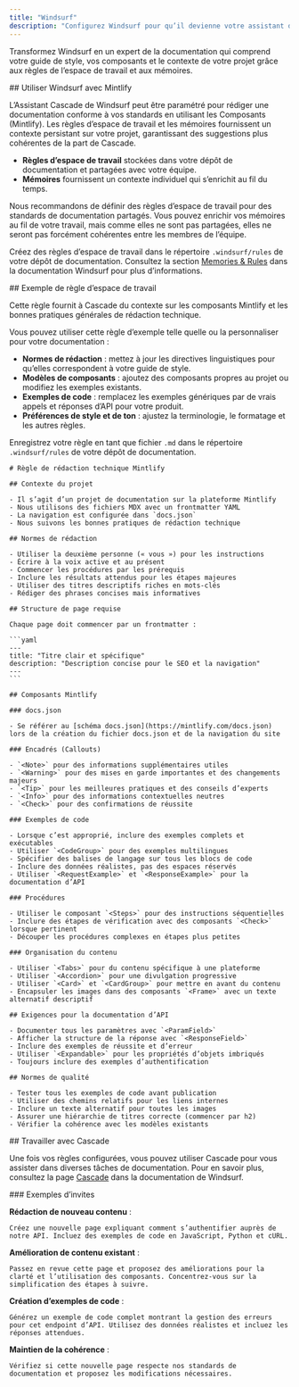 ```yaml
---
title: "Windsurf"
description: "Configurez Windsurf pour qu’il devienne votre assistant de rédaction"
---
```


Transformez Windsurf en un expert de la documentation qui comprend votre guide de style, vos composants et le contexte de votre projet grâce aux règles de l’espace de travail et aux mémoires.

<div id="using-windsurf-with-mintlify">
  ## Utiliser Windsurf avec Mintlify
</div>

L’Assistant Cascade de Windsurf peut être paramétré pour rédiger une documentation conforme à vos standards en utilisant les Composants (Mintlify). Les règles d’espace de travail et les mémoires fournissent un contexte persistant sur votre projet, garantissant des suggestions plus cohérentes de la part de Cascade.

* **Règles d’espace de travail** stockées dans votre dépôt de documentation et partagées avec votre équipe.
* **Mémoires** fournissent un contexte individuel qui s’enrichit au fil du temps.

Nous recommandons de définir des règles d’espace de travail pour des standards de documentation partagés. Vous pouvez enrichir vos mémoires au fil de votre travail, mais comme elles ne sont pas partagées, elles ne seront pas forcément cohérentes entre les membres de l’équipe.

Créez des règles d’espace de travail dans le répertoire `.windsurf/rules` de votre dépôt de documentation. Consultez la section [Memories & Rules](https://docs.windsurf.com/windsurf/cascade/memories) dans la documentation Windsurf pour plus d’informations.

<div id="example-workspace-rule">
  ## Exemple de règle d’espace de travail
</div>

Cette règle fournit à Cascade du contexte sur les composants Mintlify et les bonnes pratiques générales de rédaction technique.

Vous pouvez utiliser cette règle d’exemple telle quelle ou la personnaliser pour votre documentation :

* **Normes de rédaction** : mettez à jour les directives linguistiques pour qu’elles correspondent à votre guide de style.
* **Modèles de composants** : ajoutez des composants propres au projet ou modifiez les exemples existants.
* **Exemples de code** : remplacez les exemples génériques par de vrais appels et réponses d’API pour votre produit.
* **Préférences de style et de ton** : ajustez la terminologie, le formatage et les autres règles.

Enregistrez votre règle en tant que fichier `.md` dans le répertoire `.windsurf/rules` de votre dépôt de documentation.

````mdx
# Règle de rédaction technique Mintlify

## Contexte du projet

- Il s’agit d’un projet de documentation sur la plateforme Mintlify
- Nous utilisons des fichiers MDX avec un frontmatter YAML  
- La navigation est configurée dans `docs.json`
- Nous suivons les bonnes pratiques de rédaction technique

## Normes de rédaction

- Utiliser la deuxième personne (« vous ») pour les instructions
- Écrire à la voix active et au présent
- Commencer les procédures par les prérequis
- Inclure les résultats attendus pour les étapes majeures
- Utiliser des titres descriptifs riches en mots-clés
- Rédiger des phrases concises mais informatives

## Structure de page requise

Chaque page doit commencer par un frontmatter :

```yaml
---
title: "Titre clair et spécifique"
description: "Description concise pour le SEO et la navigation"
---
```

## Composants Mintlify

### docs.json

- Se référer au [schéma docs.json](https://mintlify.com/docs.json) lors de la création du fichier docs.json et de la navigation du site

### Encadrés (Callouts)

- `<Note>` pour des informations supplémentaires utiles
- `<Warning>` pour des mises en garde importantes et des changements majeurs
- `<Tip>` pour les meilleures pratiques et des conseils d’experts  
- `<Info>` pour des informations contextuelles neutres
- `<Check>` pour des confirmations de réussite

### Exemples de code

- Lorsque c’est approprié, inclure des exemples complets et exécutables
- Utiliser `<CodeGroup>` pour des exemples multilingues
- Spécifier des balises de langage sur tous les blocs de code
- Inclure des données réalistes, pas des espaces réservés
- Utiliser `<RequestExample>` et `<ResponseExample>` pour la documentation d’API

### Procédures

- Utiliser le composant `<Steps>` pour des instructions séquentielles
- Inclure des étapes de vérification avec des composants `<Check>` lorsque pertinent
- Découper les procédures complexes en étapes plus petites

### Organisation du contenu

- Utiliser `<Tabs>` pour du contenu spécifique à une plateforme
- Utiliser `<Accordion>` pour une divulgation progressive
- Utiliser `<Card>` et `<CardGroup>` pour mettre en avant du contenu
- Encapsuler les images dans des composants `<Frame>` avec un texte alternatif descriptif

## Exigences pour la documentation d’API

- Documenter tous les paramètres avec `<ParamField>` 
- Afficher la structure de la réponse avec `<ResponseField>`
- Inclure des exemples de réussite et d’erreur
- Utiliser `<Expandable>` pour les propriétés d’objets imbriqués
- Toujours inclure des exemples d’authentification

## Normes de qualité

- Tester tous les exemples de code avant publication
- Utiliser des chemins relatifs pour les liens internes
- Inclure un texte alternatif pour toutes les images
- Assurer une hiérarchie de titres correcte (commencer par h2)
- Vérifier la cohérence avec les modèles existants
````

<div id="working-with-cascade">
  ## Travailler avec Cascade
</div>

Une fois vos règles configurées, vous pouvez utiliser Cascade pour vous assister dans diverses tâches de documentation. Pour en savoir plus, consultez la page [Cascade](https://docs.windsurf.com/windsurf/cascade) dans la documentation de Windsurf.

<div id="example-prompts">
  ### Exemples d’invites
</div>

**Rédaction de nouveau contenu** :

```text wrap
Créez une nouvelle page expliquant comment s’authentifier auprès de notre API. Incluez des exemples de code en JavaScript, Python et cURL.
```

**Amélioration de contenu existant** :

```text wrap
Passez en revue cette page et proposez des améliorations pour la clarté et l’utilisation des composants. Concentrez-vous sur la simplification des étapes à suivre.
```

**Création d’exemples de code** :

```text wrap
Générez un exemple de code complet montrant la gestion des erreurs pour cet endpoint d’API. Utilisez des données réalistes et incluez les réponses attendues.
```

**Maintien de la cohérence** :

```text wrap
Vérifiez si cette nouvelle page respecte nos standards de documentation et proposez les modifications nécessaires.
```